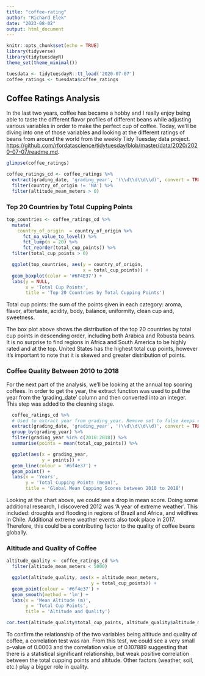 ```yaml
---
title: "coffee-rating"
author: "Richard Elek"
date: "2023-08-02"
output: html_document
---
```


```r
knitr::opts_chunk$set(echo = TRUE)
library(tidyverse)
library(tidytuesdayR)
theme_set(theme_minimal())

tuesdata <- tidytuesdayR::tt_load('2020-07-07')
coffee_ratings <- tuesdata$coffee_ratings
```

## Coffee Ratings Analysis

In the last two years, coffee has became a hobby and I really enjoy being able to taste the different flavor profiles of different beans while adjusting various variables in order to make the perfect cup of coffee. Today, we'll be diving into one of those variables and looking at the different ratings of beans from around the world from the weekly Tidy Tuesday data project. <https://github.com/rfordatascience/tidytuesday/blob/master/data/2020/2020-07-07/readme.md>.


```r
glimpse(coffee_ratings)
```

```r
coffee_ratings_cd <- coffee_ratings %>% 
  extract(grading_date, 'grading_year', '(\\d\\d\\d\\d)', convert = TRUE, remove = FALSE) %>% 
  filter(country_of_origin != 'NA') %>% 
  filter(altitude_mean_meters > 0)
```


### Top 20 Countries by Total Cupping Points
```r
top_countries <- coffee_ratings_cd %>%
  mutate(
    country_of_origin  = country_of_origin %>%
      fct_na_value_to_level() %>%
      fct_lump(n = 20) %>%
      fct_reorder(total_cup_points)) %>% 
  filter(total_cup_points > 0)

  ggplot(top_countries, aes(y = country_of_origin, 
                            x = total_cup_points)) +
  geom_boxplot(color = '#6F4E37') +
  labs(y = NULL,
       x = 'Total Cup Points',
       title = 'Top 20 Countries by Total Cupping Points')
```

Total cup points: the sum of the points given in each category: aroma, flavor, aftertaste, acidity, body, balance, uniformity, clean cup and, sweetness.

The box plot above shows the distribution of the top 20 countries by total cup points in descending order, including both Arabica and Robusta beans. It is no surprise to find regions in Africa and South America to be highly rated and at the top. United States has the highest total cup points, however it's important to note that it is skewed and greater distribution of points.


### Coffee Quality Between 2010 to 2018 
For the next part of the analysis, we'll be looking at the annual top scoring coffees. In order to get the year, the extract function was used to pull the year from the 'grading_date' column and then converted into an integer. This step was added to the cleaning stage. 
```r
  coffee_ratings_cd %>%
  # Used to extract year from grading_year. Remove set to false keeps extracted column
  extract(grading_date, 'grading_year', '(\\d\\d\\d\\d)', convert = TRUE, remove = FALSE) %>% 
  group_by(grading_year) %>%
  filter(grading_year %in% c(2010:2018)) %>%
  summarise(points = mean(total_cup_points)) %>% 

  ggplot(aes(x = grading_year, 
             y = points)) +
  geom_line(colour = '#6f4e37') +
  geom_point() +
  labs(x = 'Years', 
       y = 'Total Cupping Points (mean)', 
       title = 'Global Mean Cupping Scores between 2010 to 2018')
```

Looking at the chart above, we could see a drop in mean score. Doing some additional research, I discovered 2012 was 'A year of extreme weather'. This included: droughts and flooding in regions of Brazil and Africa, and wildfires in Chile. Additional extreme weather events also took place in 2017. Therefore, this could be a contributing factor to the quality of coffee beans globally.


### Altitude and Quality of Coffee
```r
altitude_quality <- coffee_ratings_cd %>% 
  filter(altitude_mean_meters < 5000)

  ggplot(altitude_quality, aes(x = altitude_mean_meters, 
                               y = total_cup_points)) +
  geom_point(colour = '#6f4e37') +
  geom_smooth(method = 'lm') +
  labs(x = 'Mean Altitude (m)', 
       y = 'Total Cup Points', 
       title = 'Altitude and Quality')
```


```r
cor.test(altitude_quality$total_cup_points, altitude_quality$altitude_mean_meters)
```
To confirm the relationship of the two variables being altitude and quality of coffee, a correlation test was ran. From this test, we could see a very small p-value of 0.0003 and the correlation value of 0.107889 suggesting that there is a statistical significant relationship, but weak positive correlation between the total cupping points and altitude. Other factors (weather, soil, etc.) play a bigger role in quality. 